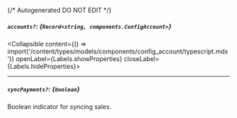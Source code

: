 {/* Autogenerated DO NOT EDIT  */}

##### `accounts?`: *{`Record<string, components.ConfigAccount>`}*
<Collapsible content={() => import('/content/types/models/components/config_account/typescript.mdx')} openLabel={Labels.showProperties} closeLabel={Labels.hideProperties}>
</Collapsible>

---
##### `syncPayments?`: *{`boolean`}*
Boolean indicator for syncing sales.


